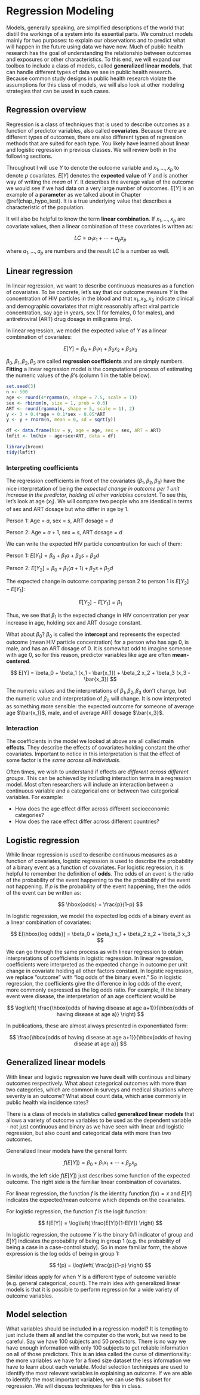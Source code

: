 # Regression Modeling {#chap_modeling}

Models, generally speaking, are simplified descriptions of the world that distill the workings of a system into its essential parts. We construct models mainly for two purposes: to explain our observations and to predict what will happen in the future using data we have now. Much of public health research has the goal of understanding the relationship between outcomes and exposures or other characteristics. To this end, we will expand our toolbox to include a class of models, called **generalized linear models**, that can handle different types of data we see in public health research. Because common study designs in public health research violate the assumptions for this class of models, we will also look at other modeling strategies that can be used in such cases.

## Regression overview

Regression is a class of techniques that is used to describe outcomes as a function of predictor variables, also called **covariates**. Because there are different types of outcomes, there are also different types of regression methods that are suited for each type. You likely have learned about linear and logistic regression in previous classes. We will review both in the following sections.

Throughout I will use $Y$ to denote the outcome variable and $x_1,\ldots,x_p$ to denote $p$ covariates. $E[Y]$ denotes the **expected value** of $Y$ and is another way of writing the *mean* of $Y$. It describes the average value of the outcome we would see if we had data on a very large number of outcomes. $E[Y]$ is an example of a **parameter** as we talked about in Chapter \@ref(chap_hypo_test). It is a true underlying value that describes a characteristic of the population.

It will also be helpful to know the term **linear combination**. If $x_1,\ldots,x_p$ are covariate values, then a linear combination of these covariates is written as:

$$ LC = a_1 x_1 + \cdots + a_p x_p $$

where $a_1,\ldots,a_p$ are numbers and the result $LC$ is a number as well.

## Linear regression

In linear regression, we want to describe continuous measures as a function of covariates. To be concrete, let's say that our outcome measure $Y$ is the concentration of HIV particles in the blood and that $x_1,x_2,x_3$ indicate clinical and demographic covariates that might reasonably affect viral particle concentration, say age in years, sex (1 for females, 0 for males), and antiretroviral (ART) drug dosage in milligrams (mg).

In linear regression, we model the expected value of $Y$ as a linear combination of covariates:

$$ E[Y] = \beta_0 + \beta_1 x_1 + \beta_2 x_2 + \beta_3 x_3 $$

$\beta_0,\beta_1,\beta_2,\beta_3$ are called **regression coefficients** and are simply numbers. **Fitting** a linear regression model is the computational process of estimating the numeric values of the $\beta$'s (column 1 in the table below).

```r
set.seed(3)
n <- 500
age <- round(4*rgamma(n, shape = 7.5, scale = 1))
sex <- rbinom(n, size = 1, prob = 0.6)
ART <- round(rgamma(n, shape = 5, scale = 1), 2)
y <- 3 + 0.4*age + 0.1*sex - 0.05*ART
y <- y + rnorm(n, mean = 0, sd = sqrt(y))

df <- data.frame(hiv = y, age = age, sex = sex, ART = ART)
lmfit <- lm(hiv ~ age+sex+ART, data = df)

library(broom)
tidy(lmfit)
```

### Interpreting coefficients

The regression coefficients in front of the covariates ($\beta_1,\beta_2,\beta_3$) have the nice interpretation of being the *expected change in outcome per 1 unit increase in the predictor, holding all other variables constant*. To see this, let's look at age ($x_1$). We will compare two people who are identical in terms of sex and ART dosage but who differ in age by 1.

Person 1: Age = $a$, sex = $s$, ART dosage = $d$

Person 2: Age = $a+1$, sex = $s$, ART dosage = $d$

We can write the expected HIV particle concentration for each of them:

Person 1: $E[Y_1] = \beta_0 + \beta_1a + \beta_2s + \beta_3d$

Person 2: $E[Y_2] = \beta_0 + \beta_1(a+1) + \beta_2s + \beta_3d$

The expected change in outcome comparing person 2 to person 1 is $E[Y_2] - E[Y_1]$:

$$ E[Y_2] - E[Y_1] = \beta_1 $$

Thus, we see that $\beta_1$ is the expected change in HIV concentration per year increase in age, holding sex and ART dosage constant.

What about $\beta_0$? $\beta_0$ is called the **intercept** and represents the expected outcome (mean HIV particle concentration) for a person who has age 0, is male, and has an ART dosage of 0. It is somewhat odd to imagine someone with age 0, so for this reason, predictor variables like age are often **mean-centered**.

$$ E[Y] = \beta_0 + \beta_1 (x_1 - \bar{x_1}) + \beta_2 x_2 + \beta_3 (x_3 - \bar{x_3}) $$

The numeric values and the interpretations of $\beta_1,\beta_2,\beta_3$ don't change, but the numeric value and interpretation of $\beta_0$ will change. It is now interpreted as something more sensible: the expected outcome for someone of average age $\bar{x_1}$, male, and of average ART dosage $\bar{x_3}$.

### Interaction

The coefficients in the model we looked at above are all called **main effects**. They describe the effects of covariates holding constant the other covariates. Important to notice in this interpretation is that the effect of some factor is the *same across all individuals*.

Often times, we wish to understand if effects are *different across different groups*. This can be achieved by including interaction terms in a regression model. Most often researchers will include an interaction between a continuous variable and a categorical one or between two categorical variables. For example:

- How does the age effect differ across different socioeconomic categories?
- How does the race effect differ across different countries?

## Logistic regression

While linear regression is used to describe continuous measures as a function of covariates, logistic regression is used to describe the probability of a binary event as a function of covariates. For logistic regression, it is helpful to remember the definition of **odds**. The odds of an event is the ratio of the probability of the event happening to the the probability of the event not happening. If $p$ is the probability of the event happening, then the odds of the event can be written as:

$$ \hbox{odds} = \frac{p}{1-p} $$

In logistic regression, we model the expected log odds of a binary event as a linear combination of covariates:

$$ E[\hbox{log odds}] = \beta_0 + \beta_1 x_1 + \beta_2 x_2 + \beta_3 x_3 $$

We can go through the same process as with linear regression to obtain interpretations of coefficients in logistic regression. In linear regression, coefficients were interpreted as the expected change in outcome per unit change in covariate holding all other factors constant. In logistic regression, we replace "outcome" with "log odds of the binary event." So in logistic regression, the coefficients give the difference in log odds of the event, more commonly expressed as the log odds ratio. For example, if the binary event were disease, the interpretation of an age coefficient would be

$$ \log\left( \frac{\hbox{odds of having disease at age a+1}}{\hbox{odds of having disease at age a}} \right) $$

In publications, these are almost always presented in exponentiated form:

$$ \frac{\hbox{odds of having disease at age a+1}}{\hbox{odds of having disease at age a}} $$

## Generalized linear models

With linear and logistic regression we have dealt with continous and binary outcomes respectively. What about categorical outcomes with more than two categories, which are common in surveys and medical situations where severity is an outcome? What about count data, which arise commonly in public health via incidence rates?

There is a class of models in statistics called **generalized linear models** that allows a variety of outcome variables to be used as the dependent variable - not just continuous and binary as we have seen with linear and logistic regression, but also count and categorical data with more than two outcomes.

Generalized linear models have the general form:

$$ f(E[Y]) = \beta_0 + \beta_1 x_1 + \cdots + \beta_p x_p $$

In words, the left side $f(E[Y])$ just describes some function of the expected outcome. The right side is the familiar linear combination of covariates.

For linear regression, the function $f$ is the identity function $f(x) = x$ and $E[Y]$ indicates the expected/mean outcome which depends on the covariates.

For logistic regression, the function $f$ is the logit function:

$$ f(E[Y]) = \log\left( \frac{E[Y]}{1-E[Y]} \right) $$

In logistic regression, the outcome $Y$ is the binary 0/1 indicator of group and $E[Y]$ indicates the probability of being in group 1 (e.g. the probability of being a case in a case-control study). So in more familiar form, the above expression is the log odds of being in group 1:

$$ f(p) = \log\left( \frac{p}{1-p} \right) $$

Similar ideas apply for when $Y$ is a different type of outcome variable (e.g. general categorical, count). The main idea with generalized linear models is that it is possible to perform regression for a wide variety of outcome variables.

## Model selection

What variables should be included in a regression model? It is tempting to just include them all and let the computer do the work, but we need to be careful. Say we have 100 subjects and 50 predictors. There is no way we have enough information with only 100 subjects to get reliable information on all of those predictors. This is an idea called the curse of dimentionality: the more variables we have for a fixed size dataset the less information we have to learn about each variable. Model selection techniques are used to identify the most relevant variables in explaining an outcome. If we are able to identify the most important variables, we can use this subset for regression. We will discuss techniques for this in class.

